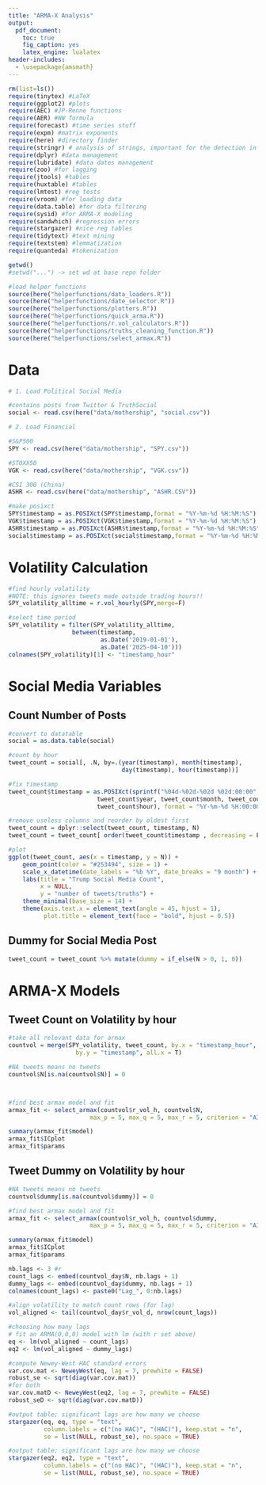 ```yaml
---
title: "ARMA-X Analysis"
output:
  pdf_document: 
    toc: true
    fig_caption: yes
    latex_engine: lualatex
header-includes:
  - \usepackage{amsmath}
---
```

\newpage

```r
rm(list=ls())
require(tinytex) #LaTeX
require(ggplot2) #plots
require(AEC) #JP-Renne functions
require(AER) #NW formula
require(forecast) #time series stuff
require(expm) #matrix exponents
require(here) #directory finder
require(stringr) # analysis of strings, important for the detection in tweets
require(dplyr) #data management
require(lubridate) #data dates management
require(zoo) #for lagging
require(jtools) #tables
require(huxtable) #tables
require(lmtest) #reg tests
require(vroom) #for loading data
require(data.table) #for data filtering
require(sysid) #for ARMA-X modeling
require(sandwhich) #regression errors
require(stargazer) #nice reg tables
require(tidytext) #text mining
require(textstem) #lemmatization
require(quanteda) #tokenization

getwd()
#setwd("...") -> set wd at base repo folder

#load helper functions
source(here("helperfunctions/data_loaders.R"))
source(here("helperfunctions/date_selector.R"))
source(here("helperfunctions/plotters.R"))
source(here("helperfunctions/quick_arma.R"))
source(here("helperfunctions/r.vol_calculators.R"))
source(here("helperfunctions/truths_cleaning_function.R"))
source(here("helperfunctions/select_armax.R"))
```


# Data 

```r
# 1. Load Political Social Media

#contains posts from Twitter & TruthSocial
social <- read.csv(here("data/mothership", "social.csv"))

# 2. Load Financial

#S&P500
SPY <- read.csv(here("data/mothership", "SPY.csv"))

#STOXX50
VGK <- read.csv(here("data/mothership", "VGK.csv"))

#CSI 300 (China)
ASHR <- read.csv(here("data/mothership", "ASHR.CSV"))

```

```r
#make posixct
SPY$timestamp = as.POSIXct(SPY$timestamp,format = "%Y-%m-%d %H:%M:%S")
VGK$timestamp = as.POSIXct(VGK$timestamp,format = "%Y-%m-%d %H:%M:%S")
ASHR$timestamp = as.POSIXct(ASHR$timestamp,format = "%Y-%m-%d %H:%M:%S")
social$timestamp = as.POSIXct(social$timestamp,format = "%Y-%m-%d %H:%M:%S")
```


# Volatility Calculation
```r

#find hourly volatility
#NOTE: this ignores tweets made outside trading hours!!
SPY_volatility_alltime = r.vol_hourly(SPY,merge=F)

#select time period
SPY_volatility = filter(SPY_volatility_alltime,
                  between(timestamp, 
                          as.Date('2019-01-01'), 
                          as.Date('2025-04-10')))
colnames(SPY_volatility)[1] <- "timestamp_hour"


```

# Social Media Variables

## Count Number of Posts 
```r

#convert to datatable
social = as.data.table(social)

#count by hour
tweet_count = social[, .N, by=.(year(timestamp), month(timestamp), 
                                day(timestamp), hour(timestamp))] 

#fix timestamp
tweet_count$timestamp = as.POSIXct(sprintf("%04d-%02d-%02d %02d:00:00", 
                         tweet_count$year, tweet_count$month, tweet_count$day, 
                         tweet_count$hour), format = "%Y-%m-%d %H:00:00")

#remove useless columns and reorder by oldest first
tweet_count = dplyr::select(tweet_count, timestamp, N)
tweet_count = tweet_count[ order(tweet_count$timestamp , decreasing = F ),]

#plot
ggplot(tweet_count, aes(x = timestamp, y = N)) +
    geom_point(color = "#253494", size = 1) +
    scale_x_datetime(date_labels = "%b %Y", date_breaks = "9 month") +
    labs(title = "Trump Social Media Count",
         x = NULL,
         y = "number of tweets/truths") +
    theme_minimal(base_size = 14) +
    theme(axis.text.x = element_text(angle = 45, hjust = 1),
          plot.title = element_text(face = "bold", hjust = 0.5))
```

## Dummy for Social Media Post
```r
tweet_count = tweet_count %>% mutate(dummy = if_else(N > 0, 1, 0))
```


# ARMA-X Models


## Tweet Count on Volatility by hour
```r

#take all relevant data for armax
countvol = merge(SPY_volatility, tweet_count, by.x = "timestamp_hour", 
                   by.y = "timestamp", all.x = T)

#NA tweets means no tweets
countvol$N[is.na(countvol$N)] = 0



#find best armax model and fit
armax_fit <- select_armax(countvol$r_vol_h, countvol$N, 
                       max_p = 5, max_q = 5, max_r = 5, criterion = "AIC")

summary(armax_fit$model) 
armax_fit$ICplot
armax_fit$params

```


## Tweet Dummy on Volatility by hour
```r

#NA tweets means no tweets
countvol$dummy[is.na(countvol$dummy)] = 0

#find best armax model and fit
armax_fit <- select_armax(countvol$r_vol_h, countvol$dummy, 
                       max_p = 5, max_q = 5, max_r = 5, criterion = "AIC")

summary(armax_fit$model) 
armax_fit$ICplot
armax_fit$params

```







```r
nb.lags <- 3 #r
count_lags <- embed(countvol_day$N, nb.lags + 1)
dummy_lags <- embed(countvol_day$dummy, nb.lags + 1)
colnames(count_lags) <- paste0("Lag_", 0:nb.lags)

#align volatility to match count rows (for lag)
vol_aligned <- tail(countvol_day$r_vol_d, nrow(count_lags))

#choosing how many lags
# fit an ARMA(0,0,0) model with lm (with r set above)
eq <- lm(vol_aligned ~ count_lags)
eq2 <- lm(vol_aligned ~ dummy_lags)

#compute Newey-West HAC standard errors
var.cov.mat <- NeweyWest(eq, lag = 7, prewhite = FALSE)
robust_se <- sqrt(diag(var.cov.mat))
#for both
var.cov.matD <- NeweyWest(eq2, lag = 7, prewhite = FALSE)
robust_seD <- sqrt(diag(var.cov.matD))

#output table; significant lags are how many we choose
stargazer(eq, eq, type = "text",
          column.labels = c("(no HAC)", "(HAC)"), keep.stat = "n",
          se = list(NULL, robust_se), no.space = TRUE)

#output table; significant lags are how many we choose
stargazer(eq2, eq2, type = "text",
          column.labels = c("(no HAC)", "(HAC)"), keep.stat = "n",
          se = list(NULL, robust_se), no.space = TRUE)
```





